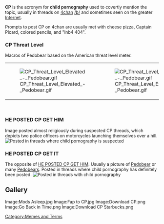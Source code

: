 '''CP''' is the acronym for '''child pornography''' used to covertly mention the topic, usually in threads on [[4chan]] [[/b/]] and sometimes seen on the greater [[Internet]].

Prompts to post CP on 4chan are usually met with cheese pizza, Captain Picard, colored pencils, and "Inb4 404".

=== CP Threat Level ===
Macros of Pedobear based on the American threat level meter.
{| style="float: left;"
|[[Image:CP Threat Level Elevated - Pedobear.gif|thumb]]
|[[Image:CP Threat Level Extreme - Pedobear.gif|thumb]]
|[[Image:CP Threat Level Over 9000.gif|thumb]]
|}
<br clear="all" />

=== HE POSTED CP GET HIM ===
Image posted almost religiously during suspected CP threads, which depicts two police officers on motorcycles launching themselves over a hill.
[[File:postedcp.jpg|thumb|left|Posted in threads where child pornography is suspected]]
<br clear="all" />

=== HE POSTED CP GET IT ===
The opposite of [[#HE POSTED CP GET HIM|HE POSTED CP GET HIM]]. Usually a picture of [[Pedobear]] or many [[Pedobear]]s. Posted in threads where child pornography has definitely been posted.
[[File:He Posted CP Get It.jpg|thumb|left|Posted in threads with child pornography]]
<br clear="all" />

== Gallery ==
<gallery>
Image:Mods Asleep.jpg
Image:Fap to CP.jpg
Image:Download CP.png
Image:Go Back in Time.png
Image:Download CP Starbucks.png
</gallery>

[[Category:Memes and Terms]]
